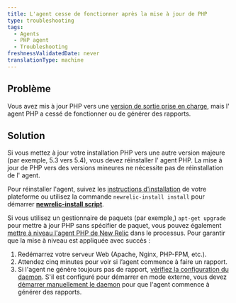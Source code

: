 ```yaml
---
title: L'agent cesse de fonctionner après la mise à jour de PHP
type: troubleshooting
tags:
  - Agents
  - PHP agent
  - Troubleshooting
freshnessValidatedDate: never
translationType: machine
---
```


## Problème

Vous avez mis à jour PHP vers une [version de sortie prise en charge](/docs/agents/php-agent/getting-started/php-agent-compatibility-requirements#php-release), mais l&apos; agent PHP a cessé de fonctionner ou de générer des rapports.

## Solution

Si vous mettez à jour votre installation PHP vers une autre version majeure (par exemple, 5.3 vers 5.4), vous devez réinstaller l&apos; agent PHP. La mise à jour de PHP vers des versions mineures ne nécessite pas de réinstallation de l&apos; agent.

Pour réinstaller l&apos;agent, suivez les [instructions d&apos;installation](/docs/agents/php-agent/installation/php-agent-installation-overview) de votre plateforme ou utilisez la commande `newrelic-install install` pour démarrer <DNT>**[newrelic-install script](/docs/agents/php-agent/advanced-installation/using-newrelic-install-script)**</DNT>.

Si vous utilisez un gestionnaire de paquets (par exemple,) `apt-get upgrade` pour mettre à jour PHP sans spécifier de paquet, vous pouvez également [mettre à niveau l&apos;agent PHP de New Relic](/docs/agents/php-agent/installation/upgrading-php-agent) dans le processus. Pour garantir que la mise à niveau est appliquée avec succès :

1. Redémarrez votre serveur Web (Apache, Nginx, PHP-FPM, etc.).
2. Attendez cinq minutes pour voir si l’agent commence à faire un rapport.
3. Si l&apos;agent ne génère toujours pas de rapport, [vérifiez la configuration du daemon](/docs/agents/php-agent/troubleshooting/verifying-php-daemon). S&apos;il est configuré pour démarrer en mode externe, vous devez [démarrer manuellement le daemon](/docs/agents/php-agent/advanced-installation/starting-php-daemon-advanced#daemon-external) pour que l&apos;agent commence à générer des rapports.